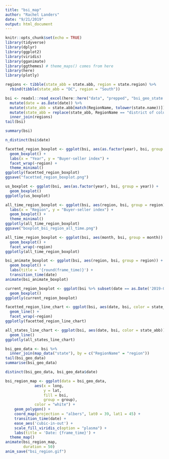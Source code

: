 ```yaml
---
title: "bsi_map"
author: "Rachel Landers"
date: "9/21/2019"
output: html_document
---
```


```r
knitr::opts_chunk$set(echo = TRUE)
library(tidyverse)
library(dplyr)
library(ggplot2)
library(viridis)
library(gganimate)
library(ggthemes) # theme_maps() comes from here
library(here)
library(plotly)
```
```r
regions <- tibble(state_abb = state.abb, region = state.region) %>% 
  rbind(tibble(state_abb = "DC", region = "South"))
```
```r
bsi <- readxl::read_excel(here::here("data", "prepped", "bsi_geo_state.xlsx")) %>% 
  mutate(date = as.Date(date)) %>% 
  mutate(state_abb = state.abb[match(RegionName, tolower(state.name))]) %>% 
  mutate(state_abb = replace(state_abb, RegionName == "district of columbia", "DC")) %>% 
  inner_join(regions)
tail(bsi)
```


```r
summary(bsi)
```
```r
n_distinct(bsi$date)
```
```r
facetted_region_boxplot <- ggplot(bsi, aes(as.factor(year), bsi, group = year)) +
  geom_boxplot() + 
  labs(x = "Year", y = "Buyer-seller index") +
  facet_wrap(~region) +
  theme_minimal()
ggplotly(facetted_region_boxplot)
ggsave("facetted_region_boxplot.png")
```

```r
us_boxplot <- ggplot(bsi, aes(as.factor(year), bsi, group = year)) +
  geom_boxplot()
ggplotly(us_boxplot)
```
```r
all_time_region_boxplot <- ggplot(bsi, aes(region, bsi, group = region)) +
  labs(x = "Region", y = "Buyer-seller index") +
  geom_boxplot() + 
  theme_minimal()
ggplotly(all_time_region_boxplot)
ggsave("boxplot_bsi_region_all_time.png")
```
```r
all_time_region_boxplot <- ggplot(bsi, aes(month, bsi, group = month)) +
  geom_boxplot() +
  facet_wrap(~region)
ggplotly(all_time_region_boxplot)
```
```r
bsi_animate_boxplot <- ggplot(bsi, aes(region, bsi, group = region)) +
  geom_boxplot() +
  labs(title = '{round(frame_time)}') +
  transition_time(date)
animate(bsi_animate_boxplot)
```

```r
current_region_boxplot <- ggplot(bsi %>% subset(date == as.Date('2019-08-01')), aes(region, bsi, group = region)) +
  geom_boxplot()
ggplotly(current_region_boxplot)
```

```r
facetted_region_line_chart <- ggplot(bsi, aes(date, bsi, color = state_abb)) +
  geom_line() +
  facet_wrap(~region)
ggplotly(facetted_region_line_chart)
```
```r
all_states_line_chart <- ggplot(bsi, aes(date, bsi, color = state_abb)) +
  geom_line() 
ggplotly(all_states_line_chart)
```

```r
bsi_geo_data <- bsi %>%
  inner_join(map_data("state"), by = c("RegionName" = "region"))
tail(bsi_geo_data)
summarise(bsi_geo_data)
```
```r
distinct(bsi_geo_data, bsi_geo_data$date)
```

```r
bsi_region_map <- ggplot(data = bsi_geo_data, 
             aes(x = long, 
                 y = lat,
                 fill = bsi,
                 group = group),
             color = "white") +
    geom_polygon() +
    coord_map(projection = "albers", lat0 = 39, lat1 = 45) +
    transition_time(date) +
    ease_aes('cubic-in-out') +
    scale_fill_viridis_c(option = "plasma") + 
    labs(title = 'Date: {frame_time}') +
  theme_map()
animate(bsi_region_map,
        duration = 50) 
anim_save("bsi_region.gif")
```
